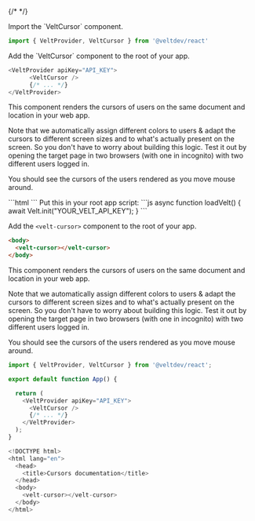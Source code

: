 {/* <script>var SUPERFLOW_TOOLBAR_API_KEY="aU1MxKP0rca2UXwKi8bl"; var SUPERFLOW_TOOLBAR_PROJECT_ID="8447060215973283";</script> */}


<Tabs>
  <Tab title="React / Next.js">


<Steps>

<Step title="Import the VeltCursor Component">
Import the `VeltCursor` component.

```js
import { VeltProvider, VeltCursor } from '@veltdev/react'
```
</Step>

<Step title="Add the VeltCursor Component">
Add the `VeltCursor` component to the root of your app.

```js
<VeltProvider apiKey="API_KEY">
      <VeltCursor />
      {/* ... */}
</VeltProvider>
```

This component renders the cursors of users on the same document and location in your web app.


<Info>
Note that we automatically assign different colors to users & adapt the cursors to different screen sizes and to what's actually present on the screen. So you don't have to worry about building this logic.
</Info>

</Step>

<Step title="Test Integration">
Test it out by opening the target page in two browsers (with one in incognito) with two different users logged in.

You should see the cursors of the users rendered as you move mouse around.
</Step>


</Steps>




  </Tab>

  <Tab title="HTML">


<Steps>

<Step title="Import the Velt Script tag">
```html
<script type="module" src="https://cdn.jsdelivr.net/npm/@veltdev/sdk@1.0.11/velt.js" onload="loadVelt()"></script>
```
</Step>

<Step title="Initialize with your API Key">
Put this in your root app script:
```js
async function loadVelt() {
    await Velt.init("YOUR_VELT_API_KEY");
}
```
</Step>

<Step title="Place the <velt-cursor> component">

Add the `<velt-cursor>` component to the root of your app.

```html
<body>
  <velt-cursor></velt-cursor>
</body>
```

This component renders the cursors of users on the same document and location in your web app.

<Info>
Note that we automatically assign different colors to users & adapt the cursors to different screen sizes and to what's actually present on the screen. So you don't have to worry about building this logic.
</Info>


</Step>

<Step title="Test Integration">
Test it out by opening the target page in two browsers (with one in incognito) with two different users logged in.

You should see the cursors of the users rendered as you move mouse around.
</Step>



</Steps>


  



  </Tab>
</Tabs>

<RequestExample>

```js React / Next.js
import { VeltProvider, VeltCursor } from '@veltdev/react';

export default function App() {

  return (
    <VeltProvider apiKey="API_KEY">
      <VeltCursor />
      {/* ... */}
    </VeltProvider>
  );
}
```


```js HTML
<!DOCTYPE html>
<html lang="en">
  <head>
    <title>Cursors documentation</title>
  </head>
  <body>
    <velt-cursor></velt-cursor>
  </body>
</html>

```
</RequestExample>
